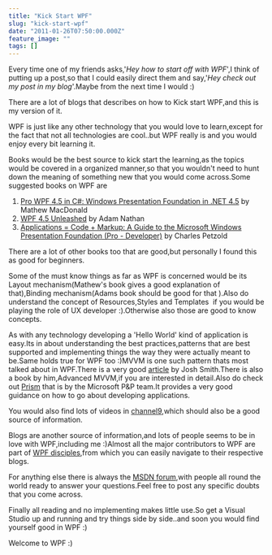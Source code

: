 ```yaml
---
title: "Kick Start WPF"
slug: "kick-start-wpf"
date: "2011-01-26T07:50:00.000Z"
feature_image: ""
tags: []
---
```


Every time one of my friends asks,'_Hey how to start off with WPF_',I think of putting up a post,so that I could easily direct them and say,'_Hey check out my post in my blog_'.Maybe from the next time I would :)

There are a lot of blogs that describes on how to Kick start WPF,and this is my version of it.

WPF is just like any other technology that you would love to learn,except for the fact that not all technologies are cool..but WPF really is and you would enjoy every bit learning it.

Books would be the best source to kick start the learning,as the topics would be covered in a organized manner,so that you wouldn't need to hunt down the meaning of something new that you would come across.Some suggested books on WPF are

1.  [Pro WPF 4.5 in C#: Windows Presentation Foundation in .NET 4.5](https://www.amazon.com/gp/product/1430243651/ref=as_li_qf_sp_asin_tl?ie=UTF8&camp=1789&creative=9325&creativeASIN=1430243651&linkCode=as2&tag=rahulpnath-20) by Mathew MacDonald
2.  [WPF 4.5 Unleashed](https://www.amazon.com/gp/product/0672336979/ref=as_li_qf_sp_asin_tl?ie=UTF8&camp=1789&creative=9325&creativeASIN=0672336979&linkCode=as2&tag=rahulpnath-20) by Adam Nathan
3.  [Applications = Code + Markup: A Guide to the Microsoft Windows Presentation Foundation (Pro - Developer)](https://www.amazon.com/gp/product/B00BR9XMH6/ref=as_li_qf_sp_asin_tl?ie=UTF8&camp=1789&creative=9325&creativeASIN=B00BR9XMH6&linkCode=as2&tag=rahulpnath-20) by Charles Petzold

There are a lot of other books too that are good,but personally I found this as good for beginners.

Some of the must know things as far as WPF is concerned would be its Layout mechanism(Mathew's book gives a good explanation of that),Binding mechanism(Adams book should be good for that ).Also do understand the concept of Resources,Styles and Templates  if you would be playing the role of UX developer :).Otherwise also those are good to know concepts.

As with any technology developing a 'Hello World' kind of application is easy.Its in about understanding the best practices,patterns that are best supported and implementing things the way they were actually meant to be.Same holds true for WPF too :)MVVM is one such pattern thats most talked about in WPF.There is a very good [article](https://msdn.microsoft.com/en-us/magazine/dd419663.aspx/) by Josh Smith.There is also a book by him,Advanced MVVM,if you are interested in detail.Also do check out [Prism](https://compositewpf.codeplex.com/) that is by the Microsoft P&P team.It provides a very good guidance on how to go about developing applications.

You would also find lots of videos in [channel9](https://channel9.msdn.com/Tags/wpf),which should also be a good source of information.

Blogs are another source of information,and lots of people seems to be in love with WPF,including me :)Almost all the major contributors to WPF are part of [WPF disciples](https://wpfdisciples.wordpress.com/),from which you can easily navigate to their respective blogs.

For anything else there is always the [MSDN forum](https://social.msdn.microsoft.com/forums/en/wpf/threads/),with people all round the world ready to answer your questions.Feel free to post any specific doubts that you come across.

Finally all reading and no implementing makes little use.So get a Visual Studio up and running and try things side by side..and soon you would find yourself good in WPF :)

Welcome to WPF :)